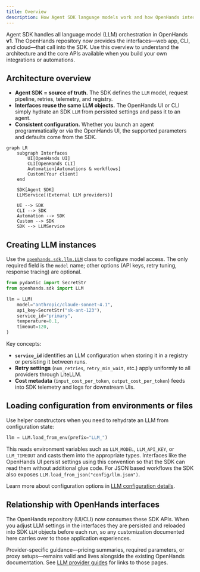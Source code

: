 ```yaml
---
title: Overview
description: How Agent SDK language models work and how OpenHands interfaces connect to them.
---
```


Agent SDK handles all language model (LLM) orchestration in OpenHands **v1**. The
OpenHands repository now provides the interfaces—web app, CLI, and cloud—that
call into the SDK. Use this overview to understand the architecture and the core
APIs available when you build your own integrations or automations.

## Architecture overview

- **Agent SDK = source of truth.** The SDK defines the `LLM` model, request
  pipeline, retries, telemetry, and registry.
- **Interfaces reuse the same LLM objects.** The OpenHands UI or CLI simply
  hydrate an SDK `LLM` from persisted settings and pass it to an agent.
- **Consistent configuration.** Whether you launch an agent programmatically or
  via the OpenHands UI, the supported parameters and defaults come from the SDK.

```mermaid
graph LR
    subgraph Interfaces
        UI[OpenHands UI]
        CLI[OpenHands CLI]
        Automation[Automations & workflows]
        Custom[Your client]
    end

    SDK[Agent SDK]
    LLMService[(External LLM providers)]

    UI --> SDK
    CLI --> SDK
    Automation --> SDK
    Custom --> SDK
    SDK --> LLMService
```

## Creating LLM instances

Use the [`openhands.sdk.llm.LLM`](https://github.com/All-Hands-AI/agent-sdk/blob/main/openhands-sdk/openhands/sdk/llm/llm.py)
class to configure model access. The only required field is the `model` name;
other options (API keys, retry tuning, response tracing) are optional.

```python
from pydantic import SecretStr
from openhands.sdk import LLM

llm = LLM(
    model="anthropic/claude-sonnet-4.1",
    api_key=SecretStr("sk-ant-123"),
    service_id="primary",
    temperature=0.1,
    timeout=120,
)
```

Key concepts:

- **`service_id`** identifies an LLM configuration when storing it in a registry
  or persisting it between runs.
- **Retry settings** (`num_retries`, `retry_min_wait`, etc.) apply uniformly to
  all providers through LiteLLM.
- **Cost metadata** (`input_cost_per_token`, `output_cost_per_token`) feeds into
  SDK telemetry and logs for downstream UIs.

## Loading configuration from environments or files

Use helper constructors when you need to rehydrate an LLM from configuration
state:

```python
llm = LLM.load_from_env(prefix="LLM_")
```

This reads environment variables such as `LLM_MODEL`, `LLM_API_KEY`, or
`LLM_TIMEOUT` and casts them into the appropriate types. Interfaces like the
OpenHands UI persist settings using this convention so that the SDK can read them
without additional glue code. For JSON based workflows the SDK also exposes
`LLM.load_from_json("config/llm.json")`.

Learn more about configuration options in [LLM configuration details](./configuration).

## Relationship with OpenHands interfaces

The OpenHands repository (UI/CLI) now consumes these SDK APIs. When you adjust
LLM settings in the interfaces they are persisted and reloaded into SDK `LLM`
objects before each run, so any customization documented here carries over to
those application experiences.

Provider-specific guidance—pricing summaries, required parameters, or proxy
setups—remains valid and lives alongside the existing OpenHands documentation.
See [LLM provider guides](./providers) for links to those pages.
